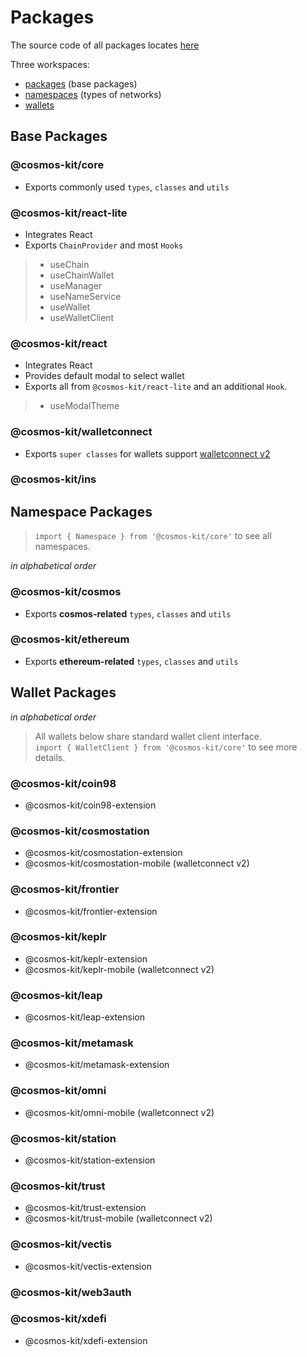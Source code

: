 # Packages

The source code of all packages locates [here](https://github.com/cosmology-tech/cosmos-kit)

Three workspaces:

- [packages](https://github.com/cosmology-tech/cosmos-kit/tree/main/packages) (base packages)
- [namespaces](https://github.com/cosmology-tech/cosmos-kit/tree/main/namespaces) (types of networks)
- [wallets](https://github.com/cosmology-tech/cosmos-kit/tree/main/wallets)

## Base Packages

### @cosmos-kit/core

- Exports commonly used `types`, `classes` and `utils`

### @cosmos-kit/react-lite

- Integrates React
- Exports `ChainProvider` and most `Hooks`

> - useChain
> - useChainWallet
> - useManager
> - useNameService
> - useWallet
> - useWalletClient

### @cosmos-kit/react

- Integrates React
- Provides default modal to select wallet
- Exports all from `@cosmos-kit/react-lite` and an additional `Hook`.

> - useModalTheme

### @cosmos-kit/walletconnect

- Exports `super classes` for wallets support [walletconnect v2](https://walletconnect.com/)
  
### @cosmos-kit/ins

## Namespace Packages

> `import { Namespace } from '@cosmos-kit/core'` to see all namespaces.

*in alphabetical order*

### @cosmos-kit/cosmos

- Exports **cosmos-related** `types`, `classes` and `utils`

### @cosmos-kit/ethereum

- Exports **ethereum-related** `types`, `classes` and `utils`

## Wallet Packages

*in alphabetical order*

> All wallets below share standard wallet client interface.<br/>
> `import { WalletClient } from '@cosmos-kit/core'` to see more details.

### @cosmos-kit/coin98
- @cosmos-kit/coin98-extension
  
### @cosmos-kit/cosmostation
- @cosmos-kit/cosmostation-extension
- @cosmos-kit/cosmostation-mobile (walletconnect v2)

### @cosmos-kit/frontier
- @cosmos-kit/frontier-extension

### @cosmos-kit/keplr
- @cosmos-kit/keplr-extension
- @cosmos-kit/keplr-mobile (walletconnect v2)
  
### @cosmos-kit/leap
- @cosmos-kit/leap-extension
  
### @cosmos-kit/metamask
- @cosmos-kit/metamask-extension
  
### @cosmos-kit/omni
- @cosmos-kit/omni-mobile (walletconnect v2)

### @cosmos-kit/station
- @cosmos-kit/station-extension

### @cosmos-kit/trust
- @cosmos-kit/trust-extension
- @cosmos-kit/trust-mobile (walletconnect v2)

### @cosmos-kit/vectis
- @cosmos-kit/vectis-extension
  
### @cosmos-kit/web3auth

### @cosmos-kit/xdefi
- @cosmos-kit/xdefi-extension